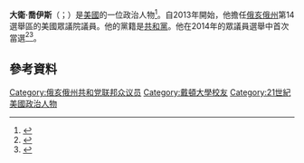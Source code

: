 '''大衛·喬伊斯'''（{{lang-en|David Joyce}}；{{bd|1957年|3月17日}}）是[[美國|美國]]的一位政治人物<ref>{{cite web|title=Ohio, 14th House District|url=http://www.nationaljournal.com/congress/ohio-14th-house-district-20121101|website=National Journal|publisher=Atlantic Media Company|accessdate=1 July 2014|archive-date=2015-05-09|archive-url=https://web.archive.org/web/20150509155338/http://www.nationaljournal.com/congress/ohio-14th-house-district-20121101|dead-url=no}}</ref>。自2013年開始，他擔任[[俄亥俄州|俄亥俄州]]第14選舉區的美國眾議院議員。他的黨籍是[[共和黨_(美國)|共和黨]]。他在2014年的眾議員選舉中首次當選<ref>{{cite news|last1=Sherman|first1=Jake|title=Steve LaTourette blames polarizing climate for departure|url=http://www.politico.com/news/stories/0712/79168.html|accessdate=11 July 2014|publisher=Politico|date=2012-07-30|archive-date=2015-08-21|archive-url=https://web.archive.org/web/20150821000436/http://www.politico.com/news/stories/0712/79168.html|dead-url=no}}</ref><ref>{{cite news|last1=Gomez|first1=Henry|title=Northeast Ohio GOP leaders choose David Joyce to replace outgoing Rep. Steve LaTourette on ballot|url=http://www.cleveland.com/open/index.ssf/2012/08/northeast_ohio_gop_leaders_cho.html|accessdate=11 July 2014|publisher=Cleveland.com|date=10 August 2012|archive-date=2018-11-19|archive-url=https://web.archive.org/web/20181119000627/https://www.cleveland.com/open/index.ssf/2012/08/northeast_ohio_gop_leaders_cho.html|dead-url=no}}</ref>。
== 參考資料 ==
{{reflist}}
{{US-poli-bio-stub}}
{{normdaten}}
{{DEFAULTSORT:joyce}}
[[Category:俄亥俄州共和党联邦众议员|Category:俄亥俄州共和党联邦众议员]]
[[Category:戴頓大學校友|Category:戴頓大學校友]]
[[Category:21世紀美國政治人物|Category:21世紀美國政治人物]]
